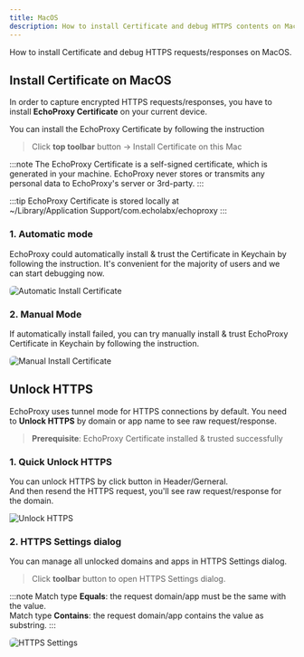```yaml
---
title: MacOS
description: How to install Certificate and debug HTTPS contents on MacOS.
---
```



How to install Certificate and debug HTTPS requests/responses on MacOS.

## Install Certificate on MacOS

In order to capture encrypted HTTPS requests/responses, 
you have to install **EchoProxy Certificate** on your current device.

You can install the EchoProxy Certificate by following the instruction
> Click **top toolbar** button <MaterialSymbolsSecurity style={inlineIcon} />
> → Install Certificate on this Mac

:::note
The EchoProxy Certificate is a self-signed certificate, which is generated in your machine. 
EchoProxy never stores or transmits any personal data to EchoProxy's server or 3rd-party.
:::

:::tip
EchoProxy Certificate is stored locally at  
~/Library/Application Support/com.echolabx/echoproxy
:::

### 1. Automatic mode
EchoProxy could automatically install & trust the Certificate in Keychain by following the instruction.
It's convenient for the majority of users and we can start debugging now.

<Image src={autoInstallImage} alt="Automatic Install Certificate" style="border-radius:6px;" />

### 2. Manual Mode
If automatically install failed, you can try manually install & trust EchoProxy Certificate in Keychain by following the instruction. 

<Image src={manualInstallImage} alt="Manual Install Certificate" style="border-radius:6px;" />

## Unlock HTTPS
EchoProxy uses tunnel mode for HTTPS connections by default.
You need to **Unlock HTTPS** by domain or app name to see raw request/response.

> **Prerequisite**: EchoProxy Certificate installed & trusted successfully

### 1. Quick Unlock HTTPS
You can unlock HTTPS by click button <UilLock style={inlineIcon} /> in Header/Gerneral.  
And then resend the HTTPS request, you'll see raw request/response for the domain.

<Image src={unlockHttpsImage1} alt="Unlock HTTPS" />

### 2. HTTPS Settings dialog
You can manage all unlocked domains and apps in HTTPS Settings dialog.
> Click **toolbar** button <UilLock style={inlineIcon} /> to open HTTPS Settings dialog.

:::note
Match type **Equals**: the request domain/app must be the same with the value.  
Match type **Contains**: the request domain/app contains the value as substring.
:::

<Image src={unlockHttpsImage2} alt="HTTPS Settings" style="border-radius:6px;" />
